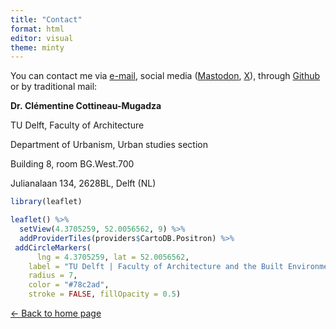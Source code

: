 ```yaml
---
title: "Contact"
format: html
editor: visual
theme: minty 
---
```


You can contact me via [e-mail](mailto:c.cottineau@tudelft.nl), social media ([Mastodon](https://mastodon.social/@clementinecttn), [X](https://twitter.com/ClementineCttn)), through [Github](https://github.com/ClementineCttn) or by traditional mail:

**Dr. Clémentine Cottineau-Mugadza**

TU Delft, Faculty of Architecture

Department of Urbanism, Urban studies section

Building 8, room BG.West.700

Julianalaan 134, 2628BL, Delft (NL)

```r
library(leaflet)

leaflet() %>% 
  setView(4.3705259, 52.0056562, 9) %>%
  addProviderTiles(providers$CartoDB.Positron) %>%
 addCircleMarkers(
      lng = 4.3705259, lat = 52.0056562,
    label = "TU Delft | Faculty of Architecture and the Built Environment",
    radius = 7,
    color = "#78c2ad",
    stroke = FALSE, fillOpacity = 0.5)


```

[\<- Back to home page](http://clementinecttn.github.io/)
